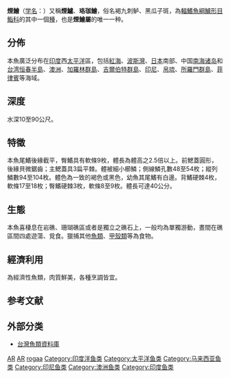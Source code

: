 {{Speciesbox
| status = LC
| status system = IUCN3.1
| status ref={{r|IUCN}}
| image = Redmouth Grouper.jpg
| display parents=2
| taxon = Aethaloperca rogaa
| authority =  [[Forsskål|Forsskål]],1775
| synonyms = *''Aetheloperca rogaa''<br /><small>Forsskål, 1775</small>
*''Cephalopholis rogaa''<br /><small> Forsskål, 1775</small>
*''Perca lunaria''<br /><small> Forsskål, 1775</small>
*''Perca rogaa''<br /><small>Forsskål, 1775</small>
}}
'''煙鱠'''（[[学名|学名]]：{{lang|la|''Aethaloperca rogaa''}}）又稱'''煙鱸'''、'''珞珈鱠'''，俗名褐九刺鲈、黑瓜子斑，為[[輻鰭魚綱|輻鰭魚綱]][[鱸形目|鱸形目]][[鮨科|鮨科]]的其中一個[[種|種]]，也是'''煙鱠屬'''的唯一一种。{{r|IUCN|id7060|fishdb}}

==分佈==
本魚廣泛分布在[[印度|印度]]西[[太平洋|太平洋]]區，包括[[紅海|紅海]]、[[波斯灣|波斯灣]]、[[日本|日本]]南部、中国[[南海诸岛|南海诸岛]]和[[恒春半島|台湾恒春半島]]、[[澳洲|澳洲]]、[[加羅林群島|加羅林群島]]、[[吉爾伯特群島|吉爾伯特群島]]、[[印尼|印尼]]、[[帛琉|帛琉]]、[[所羅門群島|所羅門群島]]、[[菲律賓|菲律賓]]等海域。{{r|fishdb}}

==深度==
水深10至90公尺。{{r|fishdb}}

==特徵==
本魚尾鰭後緣截平，臀鰭具有軟條9枚，體長為體高之2.5倍以上。前鰓蓋圓形，後緣貝微鋸齒；主鰓蓋具3扁平棘。體被細小櫛鱗；側線鱗孔數48至54枚；縱列鱗數94至104枚。體色為一致的褐色或黑色，幼魚其尾鰭有白邊。背鰭硬棘4枚，軟條17至18枚；臀鰭硬棘3枚，軟條8至9枚。體長可達40公分。{{r|fishdb}}

==生態==
本魚喜棲息在岩礁、珊瑚礁區或者是獨立之礁石上，一般均為單獨游動，晝間在礁區間四處遊蕩、覓食。獵捕其他[[魚類|魚類]]、[[甲殼類|甲殼類]]等為食物。{{r|fishdb}}

==經濟利用==
為經濟性魚類，肉質鮮美，各種烹調皆宜。{{r|fishdb}}

==参考文献==
{{reflist|refs=
<ref name=IUCN>Rhodes, K., Choat, J.H., Myers, R., To, A., Ma, K., Nair, R., Samoilys, M., Suharti, S., Law, C., Amorim, P. & Russell, B. 2018. ''Aethaloperca rogaa''. ''The IUCN Red List of Threatened Species'' 2018: e.T132814A46630792. http://dx.doi.org/10.2305/IUCN.UK.2018-2.RLTS.T132814A46630792.en. Downloaded on 05 September 2019.</ref>
<ref name="fishdb">{{cite web |title=''Aethaloperca rogaa'' |url=http://fishdb.sinica.edu.tw/chi/species.php?id=382505 |website=臺灣魚類資料庫 |accessdate=2019-09-05 |archive-date=2020-11-25 |archive-url=https://web.archive.org/web/20201125231704/https://fishdb.sinica.edu.tw/chi/species.php?id=382505 |dead-url=no }}</ref>
<ref name="id7060">{{cite web| url =http://www.bioinfo.cn/db05/BjdwSpecies.php?action=view&id=7060| title =烟鲈| work =《中国动物物种编目数据库》| publisher =中国科学院微生物研究所| author =中国科学院动物研究所| accessdate =2009-04-16| deadurl =yes| archiveurl =https://web.archive.org/web/20141109213816/http://www.bioinfo.cn/db05/BjdwSpecies.php?action=view&id=7060| archivedate =2014-11-09}}</ref>
}}

==外部分类==
*[http://fishdb.sinica.edu.tw/ 台灣魚類資料庫] {{Wayback|url=http://fishdb.sinica.edu.tw/ |date=20160304193340 }}

{{taxonbar}}

[[Category:IUCN红色名录数据缺乏物种|AR]]
[[Category:食用鱼|AR]]
[[Category:煙鱠屬|rogaa]]
[[Category:印度洋鱼类|Category:印度洋鱼类]]
[[Category:太平洋鱼类|Category:太平洋鱼类]]
[[Category:马来西亚鱼类|Category:马来西亚鱼类]]
[[Category:印尼鱼类|Category:印尼鱼类]]
[[Category:澳洲鱼类|Category:澳洲鱼类]]
[[Category:印度鱼类|Category:印度鱼类]]